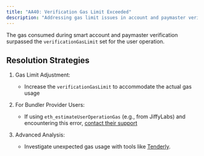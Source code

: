 ```yaml
---
title: "AA40: Verification Gas Limit Exceeded"
description: "Addressing gas limit issues in account and paymaster verification"
---
```



The gas consumed during smart account and paymaster verification surpassed the `verificationGasLimit` set for the user operation.

## Resolution Strategies

1. Gas Limit Adjustment:
   - Increase the `verificationGasLimit` to accommodate the actual gas usage

2. For Bundler Provider Users:
   - If using `eth_estimateUserOperationGas` (e.g., from JiffyLabs) and encountering this error, [contact their support](https://t.me/JiffyScan)

3. Advanced Analysis:
   - Investigate unexpected gas usage with tools like [Tenderly](https://tenderly.co/).
